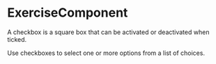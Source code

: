 

<Meta component={ExerciseComponent} title="Lessons/05 - Hooks Pattern 🚧/Exercise" />

# ExerciseComponent

A checkbox is a square box that can be activated or deactivated when ticked. 

Use checkboxes to select one or more options from a list of choices.
